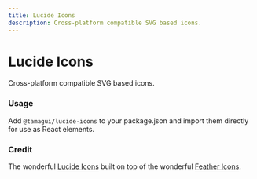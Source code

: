 ```yaml
---
title: Lucide Icons
description: Cross-platform compatible SVG based icons.
---
```


# Lucide Icons

<Description>Cross-platform compatible SVG based icons.</Description>

<HeroContainer noPad>
  <LucideIconsDemo />
</HeroContainer>

### Usage

Add `@tamagui/lucide-icons` to your package.json and import them directly for use as React elements.

### Credit

The wonderful [Lucide Icons](https://lucide.dev/) built on top of the wonderful [Feather Icons](https://feathericons.com/).
